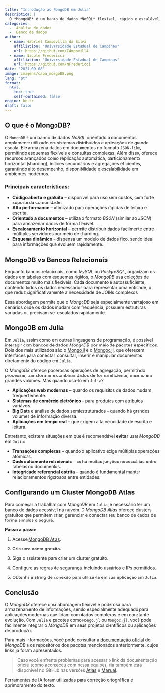 ```yaml
---
title: "Introdução ao MongoDB em Julia"
description: |
  O *MongoDB* é um banco de dados *NoSQL* flexível, rápido e escalável, ideal para dados semiestruturados ou em evolução, e pode ser integrado facilmente a projetos em *Julia*. 
categories:
  -  Análise de dados
  -  Banco de dados
author:
  - name: Gabriel Campovilla da Silva
    affiliation: "Universidade Estadual de Campinas"
    url: https://github.com/C4mpovill4
  - name: Nicole Fredericci
    affiliation: "Universidade Estadual de Campinas"
    url: https://github.com/NFredericci
date: "2025-09-08"
image: imagens/capa_mongoDB.png
lang: "pt"
format:
  html:
    toc: true
    self-contained: false
engine: knitr
draft: false
---
```


## O que é o MongoDB?

:::{justify}
O `MongoDB` é um banco de dados _NoSQL_ orientado a documentos amplamente utilizado em sistemas distribuídos e aplicações de grande escala. Ele armazena dados em documentos no formato `JSON-like`, permitindo esquemas flexíveis e consultas complexas. Além disso, oferece recursos avançados como replicação automática, particionamento horizontal (sharding), índices secundários e agregações eficientes, garantindo alto desempenho, disponibilidade e escalabilidade em ambientes modernos.
:::

### Principais características:

:::{justify}
-   **Código aberto e gratuito** – disponível para uso sem custos, com forte suporte da comunidade.
-   **Alta performance** – otimizado para operações rápidas de leitura e escrita.
-   **Orientado a documentos** – utiliza o formato *BSON* (similar ao *JSON*) para armazenar dados de forma flexível.
-   **Escalonamento horizontal** – permite distribuir dados facilmente entre múltiplos servidores por meio de sharding.
-   **Esquema dinâmico** – dispensa um modelo de dados fixo, sendo ideal para informações que evoluem rapidamente.
:::

## MongoDB vs Bancos Relacionais

:::{justify}
Enquanto bancos relacionais, como *MySQL* ou *PostgreSQL*, organizam os dados em tabelas com esquemas rígidos, o *MongoDB* usa coleções de documentos muito mais flexíveis. Cada documento é autossuficiente, contendo todos os dados necessários para representar uma entidade, o que reduz significativamente a necessidade de JOINs complexos.

Essa abordagem permite que o *MongoDB* seja especialmente vantajoso em cenários onde os dados mudam com frequência, possuem estruturas variadas ou precisam ser escalados rapidamente.
:::

## MongoDB em Julia

:::{justify}
Em `Julia`, assim como em outras linguagens de programação, é possível interagir com bancos de dados *MongoDB* por meio de pacotes específicos. Dois dos mais utilizados são o [Mongo.jl](https://github.com/ScottPJones/Mongo.jl) e o [Mongoc.jl](https://github.com/JuliaDatabases/Mongoc.jl), que oferecem interfaces para conectar, consultar, inserir e manipular documentos diretamente do código em `Julia`.

O *MongoDB* oferece poderosas operações de agregação, permitindo processar, transformar e combinar dados de forma eficiente, mesmo em grandes volumes. Mas quando usá-lo em `Julia`?

-   **Aplicações web modernas** – quando os requisitos de dados mudam frequentemente.
-   **Sistemas de comércio eletrônico** – para produtos com atributos variáveis.
-   **Big Data** e análise de dados semiestruturados – quando há grandes volumes de informação diversa.
-   **Aplicações em tempo real** – que exigem alta velocidade de escrita e leitura.

Entretanto, existem situações em que é recomendável **evitar** usar *MongoDB* em `Julia`:

-   **Transações complexas** – quando o aplicativo exige múltiplas operações atômicas.
-   **Dados altamente relacionais** – se há muitas junções necessárias entre tabelas ou documentos.
-   **Integridade referencial estrita** – quando é fundamental manter relacionamentos rigorosos entre entidades.
:::

## Configurando um Cluster MongoDB Atlas

:::{justify}
Para começar a trabalhar com *MongoDB* em `Julia`, é necessário ter um banco de dados acessível na nuvem. O *MongoDB Atlas* oferece clusters gratuitos que permitem criar, gerenciar e conectar seu banco de dados de forma simples e segura.

**Passo a passo:**

1.  Acesse [MongoDB Atlas](https://www.mongodb.com/atlas).

2.  Crie uma conta gratuita.

3.  Siga o assistente para criar um cluster gratuito.

4.  Configure as regras de segurança, incluindo usuários e IPs permitidos.

5.  Obtenha a string de conexão para utilizá-la em sua aplicação em `Julia`.
:::

## Conclusão

:::{justify}
O *MongoDB* oferece uma abordagem flexível e poderosa para armazenamento de informações, sendo especialmente adequado para aplicações modernas que lidam com dados complexos e em constante evolução. Com `Julia` e pacotes como `Mongo.jl` ou `Mongoc.jl`, você pode facilmente integrar o *MongoDB* em seus projetos científicos ou aplicações de produção.

Para mais informações, você pode consultar a [documentação oficial](https://docs.mongodb.com/) do *MongoDB* e os repositórios dos pacotes mencionados anteriormente, cujos links já foram apresentados.
:::

> Caso você enfrente problemas para acessar o link da documentação oficial (como aconteceu com nossa equipe), ela também está disponível no GitHub nas versões [Atlas](https://github.com/MongoDBAtlas) e [Manual](https://github.com/mongodb/docs).

::: callout-note
Ferramentas de IA foram utilizadas para correção ortográfica e aprimoramento do texto.
:::
